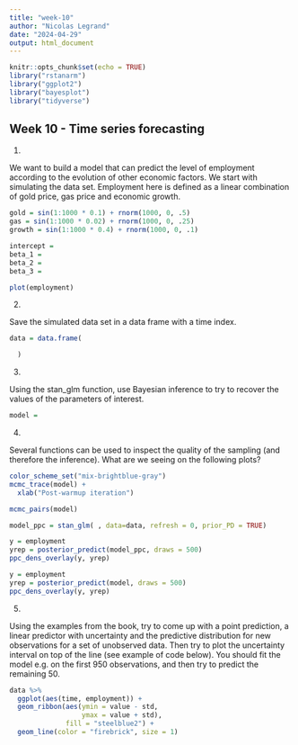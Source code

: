 ---
title: "week-10"
author: "Nicolas Legrand"
date: "2024-04-29"
output: html_document
---

```{r setup, include=FALSE}
knitr::opts_chunk$set(echo = TRUE)
library("rstanarm")
library("ggplot2")
library("bayesplot")
library("tidyverse")
```

## Week 10 - Time series forecasting

1.

We want to build a model that can predict the level of employment according to the evolution of other economic factors. We start with simulating the data set. Employment here is defined as a linear combination of gold price, gas price and economic growth.


```{r cars}
gold = sin(1:1000 * 0.1) + rnorm(1000, 0, .5)
gas = sin(1:1000 * 0.02) + rnorm(1000, 0, .25)
growth = sin(1:1000 * 0.4) + rnorm(1000, 0, .1)

intercept =
beta_1 =
beta_2 =
beta_3 =

plot(employment)
```

2.

Save the simulated data set in a data frame with a time index.

```{r}
data = data.frame(

  )
```

3.

Using the stan_glm function, use Bayesian inference to try to recover the values of the parameters of interest.

```{r}
model = 
```

4.

Several functions can be used to inspect the quality of the sampling (and therefore the inference). What are we seeing on the following plots?


```{r}
color_scheme_set("mix-brightblue-gray")
mcmc_trace(model) + 
  xlab("Post-warmup iteration")
```

```{r}
mcmc_pairs(model)
```

```{r}
model_ppc = stan_glm( , data=data, refresh = 0, prior_PD = TRUE)
```


```{r}
y = employment
yrep = posterior_predict(model_ppc, draws = 500)
ppc_dens_overlay(y, yrep)
```

```{r}
y = employment
yrep = posterior_predict(model, draws = 500)
ppc_dens_overlay(y, yrep)
```

5.

Using the examples from the book, try to come up with a point prediction, a linear predictor with uncertainty and the predictive distribution for new observations for a set of unobserved data. Then try to plot the uncertainty interval on top of the line (see example of code below). You should fit the model e.g. on the first 950 observations, and then try to predict the remaining 50.


```{r}
data %>% 
  ggplot(aes(time, employment)) + 
  geom_ribbon(aes(ymin = value - std,
                  ymax = value + std),
              fill = "steelblue2") +
  geom_line(color = "firebrick", size = 1)
```

